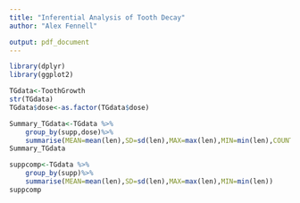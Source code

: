 ```yaml
---
title: "Inferential Analysis of Tooth Decay"
author: "Alex Fennell"

output: pdf_document
---
```


```r
library(dplyr)
library(ggplot2)
```


```r
TGdata<-ToothGrowth
str(TGdata)
TGdata$dose<-as.factor(TGdata$dose)

Summary_TGdata<-TGdata %>%
    group_by(supp,dose)%>%
    summarise(MEAN=mean(len),SD=sd(len),MAX=max(len),MIN=min(len),COUNT=n())
Summary_TGdata
```

```r

suppcomp<-TGdata %>%
    group_by(supp)%>%
    summarise(MEAN=mean(len),SD=sd(len),MAX=max(len),MIN=min(len))
suppcomp




```